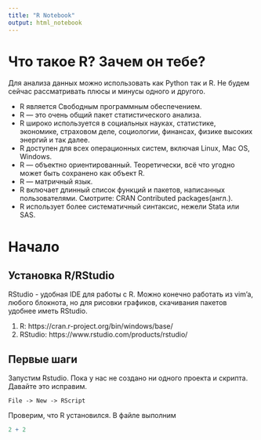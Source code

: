 ```yaml
---
title: "R Notebook"
output: html_notebook
---
```


# Что такое R? Зачем он тебе?

Для анализа данных можно использовать как Python так и R. Не будем сейчас рассматривать плюсы и минусы одного и другого. 

* R является Свободным программным обеспечением.
* R — это очень общий пакет статистического анализа.
* R широко используется в социальных науках, статистике, экономике, страховом деле, социологии, финансах, физике высоких энергий и так далее.
* R доступен для всех операционных систем, включая Linux, Mac OS, Windows.
* R — объектно ориентированный. Теоретически, всё что угодно может быть сохранено как объект R.
* R — матричный язык.
* R включает длинный список функций и пакетов, написанных пользователями. Смотрите: CRAN Contributed packages(англ.).
* R использует более систематичный синтаксис, нежели Stata или SAS.

# Начало

## Установка R/RStudio

RStudio - удобная IDE для работы с R. Можно конечно работать из vim'a, любого блокнота, но для рисовки графиков, скачивания пакетов удобнее иметь RStudio.

1. R: https://cran.r-project.org/bin/windows/base/
2. RStudio: https://www.rstudio.com/products/rstudio/

## Первые шаги

Запустим Rstudio. Пока у нас не создано ни одного проекта и скрипта. Давайте это исправим. 

```
File -> New -> RScript
```

Проверим, что R установился. В файле выполним 

```r
2 + 2
```

